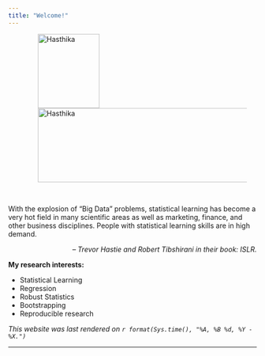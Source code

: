 ```yaml
---
title: "Welcome!"
---
```



<figure>
<img src="./images/Hasthika.jpg" alt="Hasthika" align="left" hspace="20" style="width:125px;height:150px;">
</figure>


<figure>
<img src="./images/data-word-cloud.png" alt="Hasthika" align="center" hspace="20" style="width:550px;height:150px;">
</figure>

<br /> 

With the explosion of “Big Data” problems, statistical learning has become a very hot field in many scientific areas as well as marketing, finance, and other business disciplines. People with statistical learning skills are in high demand. 
<p align="right"> *-- Trevor Hastie and Robert Tibshirani in their book: ISLR.*</p>
    
**My research interests:** 

  - Statistical Learning 
  - Regression
  - Robust Statistics
  - Bootstrapping
  - Reproducible research
 
*This website was last rendered on `r format(Sys.time(), "%A, %B %d, %Y - %X.")`*


<script data-ad-client="ca-pub-1867406200405280" async src="https://pagead2.googlesyndication.com/pagead/js/adsbygoogle.js"></script>


* * *
